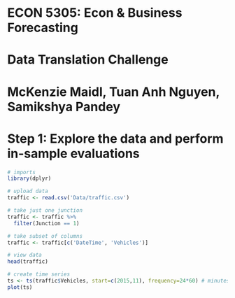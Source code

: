 # ECON 5305: Econ & Business Forecasting

# Data Translation Challenge

# McKenzie Maidl, Tuan Anh Nguyen, Samikshya Pandey

# Step 1: Explore the data and perform in-sample evaluations

```r
# imports
library(dplyr)
```

```r
# upload data
traffic <- read.csv('Data/traffic.csv')

# take just one junction
traffic <- traffic %>% 
  filter(Junction == 1)

# take subset of columns
traffic <- traffic[c('DateTime', 'Vehicles')]

# view data
head(traffic)
```

```r
# create time series
ts <- ts(traffic$Vehicles, start=c(2015,11), frequency=24*60) # minutes per day (is this wrong?)
plot(ts)
```


